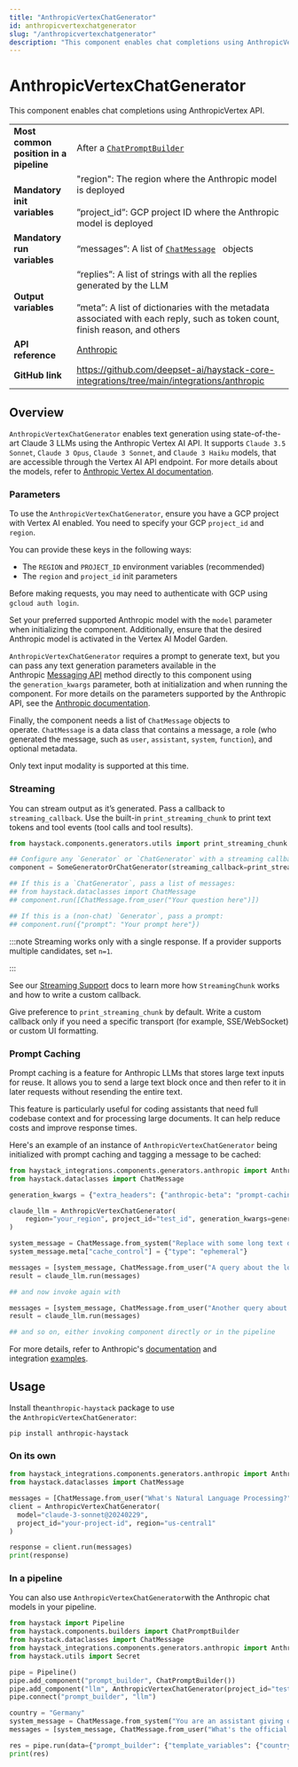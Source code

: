```yaml
---
title: "AnthropicVertexChatGenerator"
id: anthropicvertexchatgenerator
slug: "/anthropicvertexchatgenerator"
description: "This component enables chat completions using AnthropicVertex API."
---
```


# AnthropicVertexChatGenerator

This component enables chat completions using AnthropicVertex API.

|  |  |
| --- | --- |
| **Most common position in a pipeline** | After a [`ChatPromptBuilder`](../builders/chatpromptbuilder.mdx) |
| **Mandatory init variables** | "region": The region where the Anthropic model is deployed  <br /> <br />”project_id”: GCP project ID where the Anthropic model is deployed |
| **Mandatory run variables** | “messages”: A list of [`ChatMessage`](https://docs.haystack.deepset.ai/docs/data-classes#chatmessage)   objects |
| **Output variables** | “replies”: A list of strings with all the replies generated by the LLM  <br /> <br />”meta”: A list of dictionaries with the metadata associated with each reply, such as token count, finish reason, and others |
| **API reference** | [Anthropic](/reference/integrations-anthropic) |
| **GitHub link** | https://github.com/deepset-ai/haystack-core-integrations/tree/main/integrations/anthropic |

## Overview

`AnthropicVertexChatGenerator` enables text generation using state-of-the-art Claude 3 LLMs using the Anthropic Vertex AI API.
It supports   `Claude 3.5 Sonnet`, `Claude 3 Opus`, `Claude 3 Sonnet`, and `Claude 3 Haiku` models, that are accessible through the Vertex AI API endpoint. For more details about the models, refer to [Anthropic Vertex AI documentation](https://docs.anthropic.com/en/api/claude-on-vertex-ai).

### Parameters

To use the `AnthropicVertexChatGenerator`, ensure you have a GCP project with Vertex AI enabled. You need to specify your GCP `project_id` and `region`.

You can provide these keys in the following ways:

- The `REGION` and `PROJECT_ID` environment variables (recommended)
- The `region` and `project_id` init parameters

Before making requests, you may need to authenticate with GCP using `gcloud auth login`.

Set your preferred supported Anthropic model with the `model` parameter when initializing the component. Additionally, ensure that the desired Anthropic model is activated in the Vertex AI Model Garden.

`AnthropicVertexChatGenerator` requires a prompt to generate text, but you can pass any text generation parameters available in the Anthropic [Messaging API](https://docs.anthropic.com/en/api/messages) method directly to this component using the `generation_kwargs` parameter, both at initialization and when running the component. For more details on the parameters supported by the Anthropic API, see the [Anthropic documentation](https://docs.anthropic.com/).

Finally, the component needs a list of `ChatMessage` objects to operate. `ChatMessage` is a data class that contains a message, a role (who generated the message, such as `user`, `assistant`, `system`, `function`), and optional metadata.

Only text input modality is supported at this time.

### Streaming

You can stream output as it’s generated. Pass a callback to `streaming_callback`. Use the built-in `print_streaming_chunk` to print text tokens and tool events (tool calls and tool results).

```python
from haystack.components.generators.utils import print_streaming_chunk

## Configure any `Generator` or `ChatGenerator` with a streaming callback
component = SomeGeneratorOrChatGenerator(streaming_callback=print_streaming_chunk)

## If this is a `ChatGenerator`, pass a list of messages:
## from haystack.dataclasses import ChatMessage
## component.run([ChatMessage.from_user("Your question here")])

## If this is a (non-chat) `Generator`, pass a prompt:
## component.run({"prompt": "Your prompt here"})
```

:::note
Streaming works only with a single response. If a provider supports multiple candidates, set `n=1`.

:::

See our [Streaming Support](/docs/choosing-the-right-generator#streaming-support) docs to learn more how `StreamingChunk` works and how to write a custom callback.

Give preference to `print_streaming_chunk` by default. Write a custom callback only if you need a specific transport (for example, SSE/WebSocket) or custom UI formatting.

### Prompt Caching

Prompt caching is a feature for Anthropic LLMs that stores large text inputs for reuse. It allows you to send a large text block once and then refer to it in later requests without resending the entire text.

This feature is particularly useful for coding assistants that need full codebase context and for processing large documents. It can help reduce costs and improve response times.

Here's an example of an instance of `AnthropicVertexChatGenerator` being initialized with prompt caching and tagging a message to be cached:

```python
from haystack_integrations.components.generators.anthropic import AnthropicVertexChatGenerator
from haystack.dataclasses import ChatMessage

generation_kwargs = {"extra_headers": {"anthropic-beta": "prompt-caching-2024-07-31"}}

claude_llm = AnthropicVertexChatGenerator(
    region="your_region", project_id="test_id", generation_kwargs=generation_kwargs
)

system_message = ChatMessage.from_system("Replace with some long text documents, code or instructions")
system_message.meta["cache_control"] = {"type": "ephemeral"}

messages = [system_message, ChatMessage.from_user("A query about the long text for example")]
result = claude_llm.run(messages)

## and now invoke again with

messages = [system_message, ChatMessage.from_user("Another query about the long text etc")]
result = claude_llm.run(messages)

## and so on, either invoking component directly or in the pipeline
```

For more details, refer to Anthropic's [documentation](https://docs.anthropic.com/en/docs/build-with-claude/prompt-caching) and integration [examples](https://github.com/deepset-ai/haystack-core-integrations/tree/main/integrations/anthropic/example).

## Usage

Install the`anthropic-haystack` package to use the `AnthropicVertexChatGenerator`:

```shell
pip install anthropic-haystack
```

### On its own

```python
from haystack_integrations.components.generators.anthropic import AnthropicVertexChatGenerator
from haystack.dataclasses import ChatMessage

messages = [ChatMessage.from_user("What's Natural Language Processing?")]
client = AnthropicVertexChatGenerator(
  model="claude-3-sonnet@20240229",
  project_id="your-project-id", region="us-central1"
)

response = client.run(messages)
print(response)
```

### In a pipeline

You can also use `AnthropicVertexChatGenerator`with the Anthropic chat models in your pipeline.

```python
from haystack import Pipeline
from haystack.components.builders import ChatPromptBuilder
from haystack.dataclasses import ChatMessage
from haystack_integrations.components.generators.anthropic import AnthropicVertexChatGenerator
from haystack.utils import Secret

pipe = Pipeline()
pipe.add_component("prompt_builder", ChatPromptBuilder())
pipe.add_component("llm", AnthropicVertexChatGenerator(project_id="test_id", region="us-central1"))
pipe.connect("prompt_builder", "llm")

country = "Germany"
system_message = ChatMessage.from_system("You are an assistant giving out valuable information to language learners.")
messages = [system_message, ChatMessage.from_user("What's the official language of {{ country }}?")]

res = pipe.run(data={"prompt_builder": {"template_variables": {"country": country}, "template": messages}})
print(res)

```
